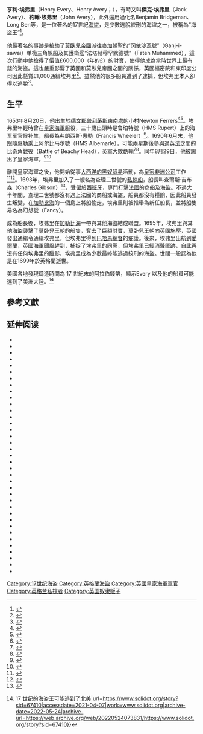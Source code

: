 {{Infobox Biography
| subject_name   = 亨利·埃弗里
| image_name     = Every,Henry.JPG| caption =《[[海盜通史|海盜通史]]》上的畫像
| image_size     = 150px
| image_caption  = 亨利·埃弗里
| date_of_birth  = 1653年8月20日
| place_of_birth = [[英国|英国]][[德文郡|德文郡]][[普利茅斯|普利茅斯]]{{le|牛顿费勒斯|Newton Ferrers}}
| date_of_death  = 1699-1714年
| place_of_death =可能是[[英格蘭|英格蘭]][[德文郡|德文郡]]
| occupation     = [[海盗|海盗]]
}}
'''亨利·埃弗里'''（Henry Every、Henry Avery；{{bd|1653年|8月20日|？|}}），有時又叫'''傑克·埃弗里'''（Jack Avery）、'''約翰·埃弗里'''（John Avery），此外還用過化名Benjamin Bridgeman、Long Ben等，是一位著名的17世紀[[海盜|海盜]]，是少數逃脫絞刑的海盜之一，被稱為“海盜王”<ref name="Burgess2009a,p.138">{{harvnb|Burgess|2009a|p=138}}</ref>。

他最著名的事跡是搶劫了[[莫臥兒帝國|莫臥兒帝國]]派往[[麥加|麥加]]朝聖的“冈依沙瓦號”（Ganj-i-sawai）单桅三角帆船及其護衛艦“法塔赫穆罕默德號”（Fateh Muhammed），這次行動中他搶得了價值£600,000（{{CURRENTYEAR}}年的£{{Format price|{{Inflation|UK|600000|1695}}}}{{Inflation/fn|UK}}）的財寶，使得他成為當時世界上最有錢的海盜。這也嚴重影響了英國和莫臥兒帝國之間的關係，英國樞密院和東印度公司因此懸賞£1,000通緝埃弗里<ref name="Burgess2009a,p.144">{{harvnb|Burgess|2009a|p=144}}</ref>。雖然他的很多船員遭到了逮捕，但埃弗里本人卻得以逃脫<ref>{{harvnb|Woodard|2007}}</ref>。

==生平==
1653年8月20日，他出生於[[德文郡|德文郡]][[普利茅斯|普利茅斯]]東南{{convert|9.7|km|0}}處的小村Newton Ferrers<ref name="Baer2005,p.91">{{harvnb|Baer|2005|p=91}}</ref><ref>{{harvnb|Marley|2010|p=589}}</ref>。埃弗里年輕時曾在[[皇家海軍|皇家海軍]]服役，三十歲出頭時是鲁珀特號（HMS Rupert）上的海军军官候补生，船長為弗朗西斯·惠勒（Francis Wheeler）<ref>{{harvnb|Baer|1994|p=3}}</ref>。1690年6月末，他跟隨惠勒乘上阿尔比马尔號（HMS Albemarle），可能兩星期後參與過英法之間的比奇角戰役（Battle of Beachy Head），英軍大敗虧輸<ref name="Baer1994,p.4">{{harvnb|Baer|1994|p=4}}</ref><ref name="Marley2010,p.590">{{harvnb|Marley|2010|p=590}}</ref>。同年8月29日，他被踢出了皇家海軍。<ref>{{harvnb|Fox|2008|pp=19–29}}</ref><ref>{{harvnb|Marley|2010|pp=589–590}}</ref>

離開皇家海軍之後，他開始從事[[黑奴贸易_(跨大西洋)|大西洋的黑奴贸易]]活動，為[[皇家非洲公司|皇家非洲公司]]工作<ref name="Botting1978,p.80">{{harvnb|Botting|1978|p=80}}</ref><ref>{{harvnb|Phillips|1744|pp=197}}</ref>。1693年，埃弗里加入了一艘名為查理二世號的[[私掠船|私掠船]]，船長叫查爾斯·吉布森（Charles Gibson）<ref>{{harvnb|Baer|2005|p=230}}</ref>，受僱於[[西班牙|西班牙]]，專門打擊[[法國|法國]]的商船及海盜。不過大半年間，查理二世號都沒有遇上法國的商船或海盜，船員都沒有糧餉，因此船員發生叛變，在[[加勒比海|加勒比海]]的一個島上將船偷走，埃弗里則被推舉為新任船長，並將船隻易名為幻想號（Fancy）。

成為船長後，埃弗里在[[加勒比海|加勒比海]]一帶與其他海盜結成聯盟。1695年，埃弗里與其他海盜襲擊了[[莫卧兒王朝|莫卧兒王朝]]的船隻，奪去了巨額財寶，莫卧兒王朝向[[英國|英國]]施壓，英國發出通緝令通緝埃弗里，但埃弗里得到[[巴哈馬總督|巴哈馬總督]]的疪護。後來，埃弗里出航到[[愛爾蘭|愛爾蘭]]，英國海軍聞風趕到，捕捉了埃弗里的同黨，但埃弗里已經消聲匿跡，自此再沒有任何埃弗里的蹤影，埃弗里成為少數最終能逃過絞刑的海盜。世間一般認為他是在1699年於英格蘭逝世。

美國各地發現鑄造時間為 17 世紀末的阿拉伯錢幣，顯示Every 以及他的船員可能逃到了美洲大陸。<ref>{{Cite web|title=奇客Solidot {{!}} 17 世纪的海盗王可能逃到了北美|url=https://www.solidot.org/story?sid=67410|accessdate=2021-04-07|work=www.solidot.org|archive-date=2022-05-24|archive-url=https://web.archive.org/web/20220524073831/https://www.solidot.org/story?sid=67410}}</ref>

== 參考文獻==

{{Reflist|20em}}

==延伸阅读==
{{refbegin|2}}
* {{cite journal |last=Baer |first=Joel H. |year=1994 |title='Captain John Avery' and the Anatomy of a Mutiny |journal=Eighteenth-Century Life |volume=18 |issue=1 |pages=1–26 |publisher=Johns Hopkins University Press |issn=0098-2601 |ref=harv}}
* {{cite journal |last=Baer |first=Joel H. |year=1995 |title=Bold Captain Avery in the Privy Council: Early Variants of a Broadside Ballad from the Pepys Collection |journal=Folk Music Journal |publisher=English Folk Dance and Song Society |volume=7 |issue=1 |pages=4–26 |issn=0531-9684 |ref=harv}}
* {{cite book |title=Pirates of the British Isles |last=Baer |first=Joel H. |year=2005 |publisher=Tempus Publishing |location=London |isbn=978-0-7524-2304-3 |ref=harv |url=https://archive.org/details/piratesofbritish0000baer }}
* {{cite book |title=Biographia Dramatica; or, A Companion to the Playhouse |last1=Baker |first1=David Erskine |authorlink1=David Erskine Baker |last2=Reed |first2=Isaac |authorlink2=Isaac Reed |last3=Jones |first3=Stephen |authorlink3=Stephen Jones (editor) |volume=3 |year=1812 |publisher=Longman, Hurst, Rees, Orme, and Brown [etc.] |location=London |url=https://books.google.com/books?id=3zQ7AAAAIAAJ&pg=PA304#v=onepage |accessdate=1 January 2012 |ref=harv |archive-date=2016-04-28 |archive-url=https://web.archive.org/web/20160428052722/https://books.google.com/books?id=3zQ7AAAAIAAJ&pg=PA304#v=onepage |dead-url=no }}
* {{cite book |title=The Pirates |url=https://archive.org/details/pirates00bott|last=Botting |first=Douglas |authorlink=Douglas Botting |year=1978 |publisher=Time-Life Books |location=Alexandria, VA |isbn=978-0-8094-2650-8 |ref=harv}}
* {{cite book |title=Black Bart Roberts: The Greatest Pirate of Them All |last=Breverton |first=Terry|authorlink=Terry Breverton |year=2004 |publisher=Pelican Publishing |location=Gretna, LA |isbn=1-58980-233-0 |ref=harv}}
* {{cite book |title=Memoirs of Peter Henry Bruce, Esq. |last=Bruce |first=Peter Henry |year=1782 |publisher=T. Payne, and Son, Mewsgate |location=London |url=https://archive.org/details/memoirsofpeterhe00bruc |accessdate=1 July 2010 |ref=harv}}
* {{cite book |title=The Pirates' Pact: The Secret Alliances Between History's Most Notorious Buccaneers and Colonial America |last=Burgess |first=Douglas R. |year=2009a |publisher= McGraw-Hill |location=New York, NY |isbn=978-0-07-147476-4 |ref=harv}}
* {{cite journal |last1=Burgess |first1=Douglas R. |year=2009b |title=Piracy in the Public Sphere: The Henry Every Trials and the Battle for Meaning in Seventeenth‐Century Print Culture |journal=Journal of British Studies |volume=48 |issue=4 |pages=887–913 |publisher=The University of Chicago Press |doi=10.1086/603599 |ref=harv}}
* {{cite book |title=The Rise of the English Shipping Industry in the Seventeenth and Eighteenth Centuries |last=Davis |first=Ralph |authorlink=Ralph Henry Carless Davis |year=1962 |publisher= Macmillan Publishers |location=London |isbn=978-0-905555-20-1 |ref=harv}}
* {{cite book |title=The Pirates of the New England Coast 1630–1730 |url=https://archive.org/details/piratesofnewengl0000dowg |last1=Dow |first1=George Francis |authorlink1=George Francis Dow |last2=Edmonds |first2=John Henry |year=1996 |origyear=1923 |publisher=Dover Publications |location=Mineola, NY |isbn=978-0-486-29064-5 |ref=harv}}
* {{cite book |title=The Pirate Wars |url=https://archive.org/details/piratewars0000earl_w5m6 |last=Earle |first=Peter |year=2006 |publisher=St. Martin's Griffin |location=New York, NY |isbn=978-0-312-33580-9 |ref=harv}}
* {{cite book |title=The Pirates Own Book |last=Ellms |first=Charles |authorlink=Charles Ellms|year=1837 |publisher=Sanborn & Carter |location=Portland, OR |ref=harv}}
* {{cite book |title=A Complete Collection of State-Trials, and Proceedings upon High-Treason, and Other Crimes and Misdemeanours; from the Reign of King Richard II to the End of the Reign of King George I. |editor1-last=Emlyn |editor1-first=Sollom |editor1-link=Sollom Emlyn |year=1730 |publisher=J. Walthoe Sen. [etc.] |volume=5 |edition=2nd |location=London |url=https://archive.org/stream/completecollecti05salm#page/n8/mode/1up |oclc=2730073 |accessdate=2 January 2012 |ref=harv}}
* {{cite book |title=King of the Pirates: The Swashbuckling Life of Henry Every |last=Fox |first=E. T. |year=2008 |publisher=Tempus Publishing |location=London |isbn=978-0-7524-4718-6 |ref=harv}}
* {{cite book |title=The Pyrates |url=https://archive.org/details/pyrates0000fras_g3o2 |last=Fraser |first=George MacDonald |authorlink=George MacDonald Fraser |year=1983 |publisher=William Collins & Sons |location=London |isbn=0-330-28390-1 |ref=harv}}
* {{cite book |title=The Pirates' Who's Who |last=Gosse |first=Philip |year=1924 |publisher=Burt Franklin |location=New York, NY |url=http://www.gutenberg.org/etext/19564 |ref=harv |access-date=2020-03-25 |archive-date=2009-09-24 |archive-url=https://web.archive.org/web/20090924195433/http://www.gutenberg.org/etext/19564 |dead-url=no }}
* {{cite book |title=Pirates of the Eastern Seas (1618–1723): A Lurid Page of History |last=Grey |first=Charles |year=1933 |publisher=Sampson Low, Marston & Co |location=London |oclc=499970 |ref=harv}}
* {{cite book |title=The History of India, as Told by Its Own Historians: The Muhammadan Period |editor1-first=Henry Miers |editor1-last=Elliot |editor1-link=Henry Miers Elliot |editor2-first=John |editor2-last=Dowson |editor2-link=John Dowson |volume=7 |year=1877 |publisher=Trübner & Co |location=London |url=https://books.google.com/books?id=dzhbAAAAQAAJ&lpg=PA350&pg=PA350#v=onepage |accessdate=2 January 2012 |ref=harv |archive-date=2016-06-03 |archive-url=https://web.archive.org/web/20160603153200/https://books.google.com/books?id=dzhbAAAAQAAJ&lpg=PA350&pg=PA350#v=onepage |dead-url=no }}
* {{cite book |title=Privateering and Piracy in the Colonial Period: Illustrative Documents |last=Jameson |first=John Franklin |authorlink=J. Franklin Jameson |year=1923 |publisher=Macmillan Publishers |location=New York, NY |chapter-url=http://www.gutenberg.org/etext/24882 |chapter=Case of Henry Every |pages=153–188 |accessdate=19 June 2010 |ref=harv |archive-date=2009-09-24 |archive-url=https://web.archive.org/web/20090924224916/http://www.gutenberg.org/etext/24882 |dead-url=no }}
* {{cite book |title=The Life and Adventures of Capt. John Avery |last=Johnson |first=Charles |year=1980 |origyear=1709 |publisher=The Augustan Reprint Society |location=University of California, Los Angeles |ref=harv}}
* {{cite book |title=The Honourable Company: A History of the English East India Company |url=https://archive.org/details/honourablecompan0000keay |last=Keay |first=John |authorlink=John Keay |year=1991 |publisher=HarperCollins |location=London |isbn=978-0-00-217515-9 |ref=harv}}
* {{cite book |title=Piracy: The Complete History |last=Konstam |first=Angus |authorlink=Angus Konstam |year=2008 |publisher=Osprey Publishing |location=Oxford |isbn=978-1-84603-240-0 |ref=harv}}
* {{cite DNB |wstitle=Avery, John |last=Laughton |first=John Knox |authorlink=John Knox Laughton |volume=2|ref=harv}}
* {{cite book |title=Pirates of the Americas |last=Marley |first=David F. |year=2010 |publisher=ABC-CLIO |location=Santa Barbara, CA |isbn=978-1-59884-201-2 |ref=harv}}
* {{cite book |title=Daily Life of Pirates |last=Marley |first=David F. |year=2012 |publisher=Greenwood Press |location=Santa Barbara, CA |url=https://books.google.com/books?id=G4DXv4pNi8UC&lpg=PA112&pg=PA112#v=onepage |isbn=978-0-313-39563-5 |ref=harv |access-date=2020-03-25 |archive-date=2016-06-24 |archive-url=https://web.archive.org/web/20160624031449/https://books.google.com/books?id=G4DXv4pNi8UC&lpg=PA112&pg=PA112#v=onepage |dead-url=no }}
* {{cite book |title=Incredible Pirate Tales: Fourteen Classic Stories of Outlaws on the High Seas |editor1-first=Tom |editor1-last=McCarthy |year=2006 |publisher=Lyons Press |location=Guilford, CT |isbn=978-1-59228-284-5 |ref=harv |url=https://archive.org/details/incrediblepirate0000unse }}
* {{citation |last1=Phillips |first1=Thomas |editor1-first=Awnsham |editor1-last=Churchill |editor1-link=Awnsham Churchill |editor2-first=John |editor2-last=Churchill |contribution=A Journal of a Voyage Made in the Hannibal of London |title=A Collection of Voyages and Travels, Some Now first Printed from Original Manuscripts, Others Now first Published in English. In Six Volumes |volume=6 |year=1744 |origyear=1732 |location=London |url=https://books.google.com/books?id=0FVEAAAAcAAJ&pg=PP1#v=onepage |pages=171–239 |ref=harv |accessdate=2020-03-25 |archive-date=2016-05-12 |archive-url=https://web.archive.org/web/20160512144712/https://books.google.com/books?id=0FVEAAAAcAAJ&pg=PP1#v=onepage |dead-url=no }}
* {{cite book |title=A Handbook of London Bankers, With Some Account of Their Predecessors the Early Goldsmiths |editor1-first=Frederick George Hilton |editor1-last=Price |year=1891 |publisher=Leadenhall Press |location=London |url=https://archive.org/stream/handbookoflondon00pricuoft#page/40/mode/2up |accessdate=29 October 2011 |ref=harv}}
* {{cite book |last=Pringle |first=Patrick |year=2001 |origyear=1953 |title=Jolly Roger: The Story of the Great Age of Piracy |url=https://archive.org/details/jollyrogerstoryo0000prin |location=Mineola, NY |publisher=Dover |isbn=0-486-41823-5 |ref=harv}}
* {{cite book |title=Villains of All Nations: Atlantic Pirates in the Golden Age |url=https://archive.org/details/villainsofallnat0000redi |last=Rediker |first=Marcus |authorlink=Marcus Rediker |year=2004 |publisher=Beacon Press |location=Boston, MA |isbn=978-0-8070-5024-8 |ref=harv}}
* {{cite book |title=Honor Among Thieves: Captain Kidd, Henry Every, and the Pirate Democracy in the Indian Ocean |last=Rogoziński |first=Jan |year=2000 |publisher=Stackpole Books |location=Mechanicsburg, PA |isbn=978-0-8117-1529-4 |ref=harv}}
* {{cite book |title=Indian Pirates: From the Earliest Times to the Present Day |last=Saletore |first=Rajaram Narayan |year=1978 |publisher=Concept Publishing |location=Delhi |oclc=5414009 |ref=harv}}
* {{cite book |title=Raiders and Rebels: The Golden Age of Piracy |last=Sherry |first=Frank |year=1986 |publisher=Hearst Marine Books |location=New York, NY |isbn=978-0-688-04684-2 |ref=harv |url=https://archive.org/details/raidersrebels00sher }}
* {{cite book |title=Pirates: A History |last=Travers |first=Tim |year=2007 |publisher=Tempus Publishing |location=London |isbn=978-0-7524-3936-5 |ref=harv}}
* {{cite book |title=The Republic of Pirates: Being the True and Surprising Story of the Caribbean Pirates and the Man Who Brought Them Down |url=https://archive.org/details/republicofpirate0000wood |last=Woodard |first=Colin |year=2007 |publisher=Houghton Mifflin Harcourt |location=Orlando, FL |isbn=978-0-15-101302-9 |ref=harv}}
* {{cite book |title=Annesley of Surat and His Times, the True Story of the Mythical Wesley Fortune |first=Arnold |last=Wright |year=1918 |publisher=Andrew Melrose |location=London |url=https://archive.org/stream/annesleyofsurath00wrigiala#page/154/mode/2up |accessdate=29 October 2011 |ref=harv}}
{{refend}}

{{Authority control}}
{{DEFAULTSORT:Every}}
[[Category:17世纪海盗|Category:17世纪海盗]]
[[Category:英格蘭海盜|Category:英格蘭海盜]]
[[Category:英國皇家海軍軍官|Category:英國皇家海軍軍官]]
[[Category:英格兰私掠者|Category:英格兰私掠者]]
[[Category:英国奴隶贩子|Category:英国奴隶贩子]]